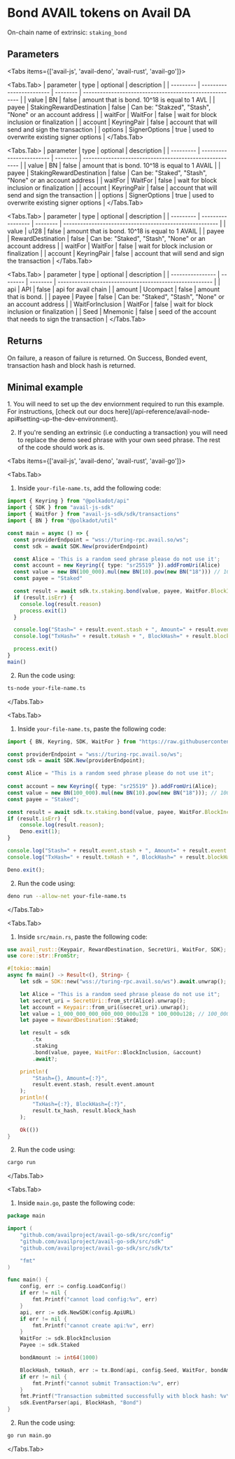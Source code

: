 
# Bond AVAIL tokens on Avail DA

On-chain name of extrinsic: `staking_bond`

## Parameters

<Tabs items={['avail-js', 'avail-deno', 'avail-rust', 'avail-go']}>

<Tabs.Tab>
| parameter | type                     | optional | description                                             |
| --------- | ------------------------ | -------- | ------------------------------------------------------- |
| value     | BN                       | false    | amount that is bond. 10^18 is equal to 1 AVL            |
| payee     | StakingRewardDestination | false    | Can be: "Stakzed", "Stash", "None" or an account address |
| waitFor   | WaitFor                  | false    | wait for block inclusion or finalization                |
| account   | KeyringPair              | false    | account that will send and sign the transaction         |
| options   | SignerOptions            | true     | used to overwrite existing signer options               |
</Tabs.Tab>

<Tabs.Tab>
| parameter | type                     | optional | description                                             |
| --------- | ------------------------ | -------- | ------------------------------------------------------- |
| value     | BN                       | false    | amount that is bond. 10^18 is equal to 1 AVAIL            |
| payee     | StakingRewardDestination | false    | Can be: "Staked", "Stash", "None" or an account address |
| waitFor   | WaitFor                  | false    | wait for block inclusion or finalization                |
| account   | KeyringPair              | false    | account that will send and sign the transaction         |
| options   | SignerOptions            | true     | used to overwrite existing signer options               |
</Tabs.Tab>

<Tabs.Tab>
| parameter | type              | optional | description                                             |
| --------- | ----------------- | -------- | ------------------------------------------------------- |
| value     | u128              | false    | amount that is bond. 10^18 is equal to 1 AVAIL            |
| payee     | RewardDestination | false    | Can be: "Staked", "Stash", "None" or an account address |
| waitFor   | WaitFor           | false    | wait for block inclusion or finalization                |
| account   | KeyringPair       | false    | account that will send and sign the transaction         |
</Tabs.Tab>

<Tabs.Tab>
| parameter        | type     | optional | description                                             |
| ---------------- | -------- | -------- | ------------------------------------------------------- |
| api              | API      | false    | api for avail chain                                     |
| amount           | Ucompact | false    | amount that is bond.                                    |
| payee            | Payee    | false    | Can be: "Staked", "Stash", "None" or an account address |
| WaitForInclusion | WaitFor  | false    | wait for block inclusion or finalization                |
| Seed             | Mnemonic | false    | seed of the account that needs to sign the transaction  |
</Tabs.Tab>

</Tabs>

## Returns

On failure, a reason of failure is returned. On Success, Bonded event, transaction hash and block hash is returned.

## Minimal example

<Callout type="info">
1. You will need to set up the dev enviornment required to run this example. 
For instructions, [check out our docs here](/api-reference/avail-node-api#setting-up-the-dev-environment).

2. If you're sending an extrinsic (i.e conducting a transaction) you will need to replace the demo seed phrase with your own seed phrase.
The rest of the code should work as is.
</Callout>

<Tabs items={['avail-js', 'avail-deno', 'avail-rust', 'avail-go']}>

<Tabs.Tab>

1. Inside `your-file-name.ts`, add the following code:

```typescript filename="avail-js"
import { Keyring } from "@polkadot/api"
import { SDK } from "avail-js-sdk"
import { WaitFor } from "avail-js-sdk/sdk/transactions"
import { BN } from "@polkadot/util"

const main = async () => {
  const providerEndpoint = "wss://turing-rpc.avail.so/ws";
  const sdk = await SDK.New(providerEndpoint)

  const Alice = 'This is a random seed phrase please do not use it';
  const account = new Keyring({ type: "sr25519" }).addFromUri(Alice)
  const value = new BN(100_000).mul(new BN(10).pow(new BN("18"))) // 100 000 Avail
  const payee = "Staked"

  const result = await sdk.tx.staking.bond(value, payee, WaitFor.BlockInclusion, account)
  if (result.isErr) {
    console.log(result.reason)
    process.exit(1)
  }

  console.log("Stash=" + result.event.stash + ", Amount=" + result.event.amount)
  console.log("TxHash=" + result.txHash + ", BlockHash=" + result.blockHash)

  process.exit()
}
main()
```

2. Run the code using:

```bash
ts-node your-file-name.ts
```
</Tabs.Tab>

<Tabs.Tab>

1. Inside `your-file-name.ts`, paste the following code:

```typescript filename="avail-deno"
import { BN, Keyring, SDK, WaitFor } from "https://raw.githubusercontent.com/availproject/avail/main/avail-deno/src/sdk.ts";

const providerEndpoint = "wss://turing-rpc.avail.so/ws";
const sdk = await SDK.New(providerEndpoint);

const Alice = "This is a random seed phrase please do not use it";
 
const account = new Keyring({ type: "sr25519" }).addFromUri(Alice);
const value = new BN(100_000).mul(new BN(10).pow(new BN("18"))); // 100 000 Avail
const payee = "Staked";

const result = await sdk.tx.staking.bond(value, payee, WaitFor.BlockInclusion, account);
if (result.isErr) {
	console.log(result.reason);
	Deno.exit(1);
}

console.log("Stash=" + result.event.stash + ", Amount=" + result.event.amount);
console.log("TxHash=" + result.txHash + ", BlockHash=" + result.blockHash);

Deno.exit();
```

2. Run the code using:

```bash
deno run --allow-net your-file-name.ts
```
</Tabs.Tab>

<Tabs.Tab>

1. Inside `src/main.rs`, paste the following code:

```rust filename="avail-rust"
use avail_rust::{Keypair, RewardDestination, SecretUri, WaitFor, SDK};
use core::str::FromStr;

#[tokio::main]
async fn main() -> Result<(), String> {
	let sdk = SDK::new("wss://turing-rpc.avail.so/ws").await.unwrap();

	let Alice = "This is a random seed phrase please do not use it";
	let secret_uri = SecretUri::from_str(Alice).unwrap();
	let account = Keypair::from_uri(&secret_uri).unwrap();
	let value = 1_000_000_000_000_000_000u128 * 100_000u128; // 100_000 Avail
	let payee = RewardDestination::Staked;

	let result = sdk
		.tx
		.staking
		.bond(value, payee, WaitFor::BlockInclusion, &account)
		.await?;

	println!(
		"Stash={}, Amount={:?}",
		result.event.stash, result.event.amount
	);
	println!(
		"TxHash={:?}, BlockHash={:?}",
		result.tx_hash, result.block_hash
	);

	Ok(())
}
```

2. Run the code using:

```bash
cargo run
```
</Tabs.Tab>

<Tabs.Tab>

1. Inside `main.go`, paste the following code:

```go filename="avail-go"
package main

import (
	"github.com/availproject/avail-go-sdk/src/config"
	"github.com/availproject/avail-go-sdk/src/sdk"
	"github.com/availproject/avail-go-sdk/src/sdk/tx"

	"fmt"
)

func main() {
	config, err := config.LoadConfig()
	if err != nil {
		fmt.Printf("cannot load config:%v", err)
	}
	api, err := sdk.NewSDK(config.ApiURL)
	if err != nil {
		fmt.Printf("cannot create api:%v", err)
	}
	WaitFor := sdk.BlockInclusion
	Payee := sdk.Staked

	bondAmount := int64(1000)

	BlockHash, txHash, err := tx.Bond(api, config.Seed, WaitFor, bondAmount, sdk.Payee(Payee))
	if err != nil {
		fmt.Printf("cannot submit Transaction:%v", err)
	}
	fmt.Printf("Transaction submitted successfully with block hash: %v\n and ext hash:%v", BlockHash.Hex(), txHash.Hex())
	sdk.EventParser(api, BlockHash, "Bond")
}
```

2. Run the code using:

```bash
go run main.go
```
</Tabs.Tab>

</Tabs>